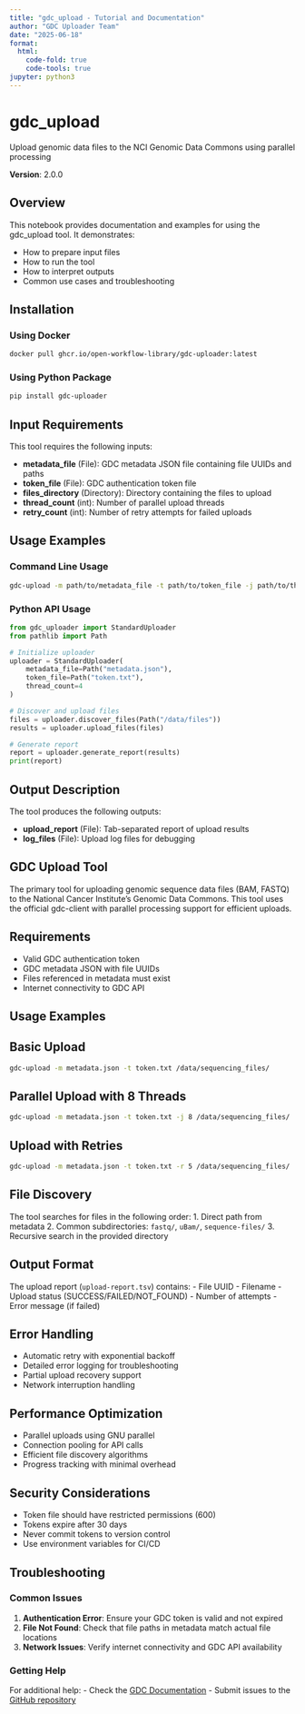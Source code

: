 ```yaml
---
title: "gdc_upload - Tutorial and Documentation"
author: "GDC Uploader Team"
date: "2025-06-18"
format:
  html:
    code-fold: true
    code-tools: true
jupyter: python3
---
```


# gdc_upload

Upload genomic data files to the NCI Genomic Data Commons using parallel processing

**Version**: 2.0.0

## Overview

This notebook provides documentation and examples for using the
gdc_upload tool. It demonstrates:

- How to prepare input files
- How to run the tool
- How to interpret outputs
- Common use cases and troubleshooting

## Installation

### Using Docker

```bash
docker pull ghcr.io/open-workflow-library/gdc-uploader:latest
```

### Using Python Package

```bash
pip install gdc-uploader
```

## Input Requirements

This tool requires the following inputs:

- **metadata_file** (File): GDC metadata JSON file containing file UUIDs and paths
- **token_file** (File): GDC authentication token file
- **files_directory** (Directory): Directory containing the files to upload
- **thread_count** (int): Number of parallel upload threads
- **retry_count** (int): Number of retry attempts for failed uploads

## Usage Examples

### Command Line Usage

```bash
gdc-upload -m path/to/metadata_file -t path/to/token_file -j path/to/thread_count -r path/to/retry_count path/to/files_directory
```

### Python API Usage

```python
from gdc_uploader import StandardUploader
from pathlib import Path

# Initialize uploader
uploader = StandardUploader(
    metadata_file=Path("metadata.json"),
    token_file=Path("token.txt"),
    thread_count=4
)

# Discover and upload files
files = uploader.discover_files(Path("/data/files"))
results = uploader.upload_files(files)

# Generate report
report = uploader.generate_report(results)
print(report)
```

## Output Description

The tool produces the following outputs:

- **upload_report** (File): Tab-separated report of upload results
- **log_files** (File): Upload log files for debugging

## GDC Upload Tool

The primary tool for uploading genomic sequence data files (BAM, FASTQ) to the National Cancer Institute's Genomic Data Commons. This tool uses the official gdc-client with parallel processing support for efficient uploads.

## Requirements

- Valid GDC authentication token
- GDC metadata JSON with file UUIDs
- Files referenced in metadata must exist
- Internet connectivity to GDC API

## Usage Examples



## Basic Upload

```bash
gdc-upload -m metadata.json -t token.txt /data/sequencing_files/
```

## Parallel Upload with 8 Threads

```bash
gdc-upload -m metadata.json -t token.txt -j 8 /data/sequencing_files/
```

## Upload with Retries

```bash
gdc-upload -m metadata.json -t token.txt -r 5 /data/sequencing_files/
```

## File Discovery

The tool searches for files in the following order:
1. Direct path from metadata
2. Common subdirectories: `fastq/`, `uBam/`, `sequence-files/`
3. Recursive search in the provided directory

## Output Format

The upload report (`upload-report.tsv`) contains:
- File UUID
- Filename
- Upload status (SUCCESS/FAILED/NOT_FOUND)
- Number of attempts
- Error message (if failed)

## Error Handling

- Automatic retry with exponential backoff
- Detailed error logging for troubleshooting
- Partial upload recovery support
- Network interruption handling

## Performance Optimization

- Parallel uploads using GNU parallel
- Connection pooling for API calls
- Efficient file discovery algorithms
- Progress tracking with minimal overhead

## Security Considerations

- Token file should have restricted permissions (600)
- Tokens expire after 30 days
- Never commit tokens to version control
- Use environment variables for CI/CD

## Troubleshooting

### Common Issues

1. **Authentication Error**: Ensure your GDC token is valid and not expired
2. **File Not Found**: Check that file paths in metadata match actual file locations
3. **Network Issues**: Verify internet connectivity and GDC API availability

### Getting Help

For additional help:
- Check the [GDC Documentation](https://docs.gdc.cancer.gov/)
- Submit issues to the [GitHub repository](https://github.com/open-workflow-library/gdc-uploader)
